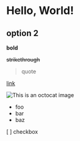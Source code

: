 # Hello, World!

## option 2

**bold**

~~strikethrough~~

> quote

[link](https://chris.lu)

![This is an octocat image](/assets/images/chris-octocat-1677036079874.png)

* foo
* bar
* baz

[ ] checkbox